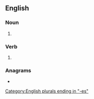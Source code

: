 ==English==

===Noun===
{{head|en|noun plural form}}

# {{plural of|climax|lang=en}}

===Verb===
{{head|en|verb form}}

# {{en-third-person singular of|climax}}

===Anagrams===
* {{anagrams|en|a=aceilmsx|exclaims}}

[[Category:English plurals ending in "-es"]]